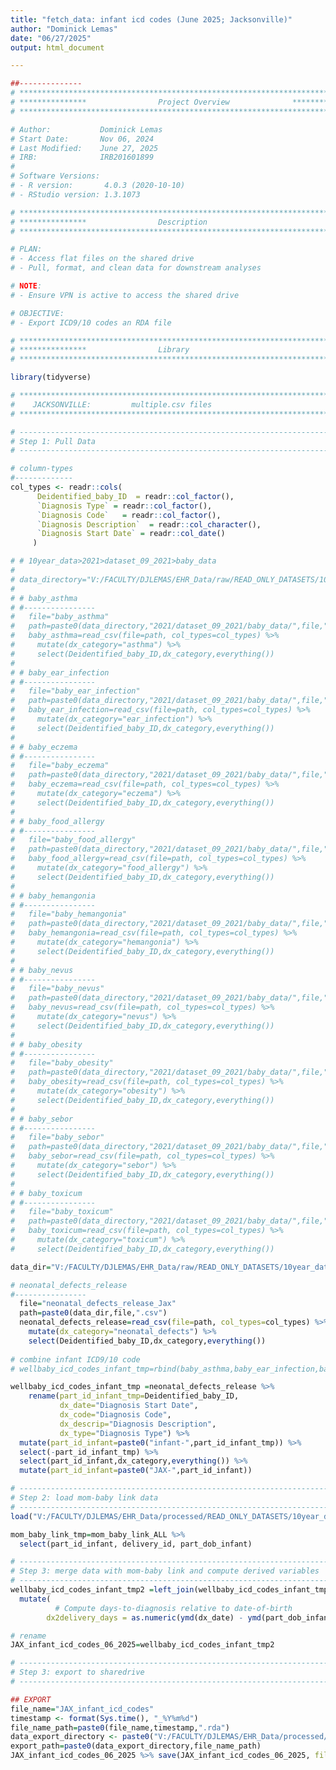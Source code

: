 ```yaml
---
title: "fetch_data: infant icd codes (June 2025; Jacksonville)"
author: "Dominick Lemas"
date: "06/27/2025"
output: html_document

---
```


```r
##-------------- 
# **************************************************************************** #
# ***************                Project Overview              *************** #
# **************************************************************************** #

# Author:           Dominick Lemas
# Start Date:       Nov 06, 2024 
# Last Modified:    June 27, 2025  
# IRB:              IRB201601899 
#
# Software Versions:
# - R version:       4.0.3 (2020-10-10)
# - RStudio version: 1.3.1073

# **************************************************************************** #
# ***************                Description                  
# **************************************************************************** #

# PLAN:
# - Access flat files on the shared drive
# - Pull, format, and clean data for downstream analyses

# NOTE:
# - Ensure VPN is active to access the shared drive

# OBJECTIVE:
# - Export ICD9/10 codes an RDA file

# **************************************************************************** #
# ***************                Library                       
# **************************************************************************** #

library(tidyverse)

```

```r

# **************************************************************************** #
#    JACKSONVILLE:         multiple.csv files                         
# **************************************************************************** #

# ----------------------------------------------------------------------- #
# Step 1: Pull Data
# ----------------------------------------------------------------------- #

# column-types
#-------------
col_types <- readr::cols(
      Deidentified_baby_ID  = readr::col_factor(),
      `Diagnosis Type` = readr::col_factor(),
      `Diagnosis Code`	 = readr::col_factor(),
      `Diagnosis Description`  = readr::col_character(),
      `Diagnosis Start Date` = readr::col_date()
     )

# # 10year_data>2021>dataset_09_2021>baby_data
# 
# data_directory="V:/FACULTY/DJLEMAS/EHR_Data/raw/READ_ONLY_DATASETS/10year_data/"
# 
# # baby_asthma
# #----------------
#   file="baby_asthma"
#   path=paste0(data_directory,"2021/dataset_09_2021/baby_data/",file,".csv")
#   baby_asthma=read_csv(file=path, col_types=col_types) %>%
#     mutate(dx_category="asthma") %>%
#     select(Deidentified_baby_ID,dx_category,everything())
# 
# # baby_ear_infection
# #----------------
#   file="baby_ear_infection"
#   path=paste0(data_directory,"2021/dataset_09_2021/baby_data/",file,".csv")
#   baby_ear_infection=read_csv(file=path, col_types=col_types) %>%
#     mutate(dx_category="ear_infection") %>%
#     select(Deidentified_baby_ID,dx_category,everything())
# 
# # baby_eczema
# #----------------
#   file="baby_eczema"
#   path=paste0(data_directory,"2021/dataset_09_2021/baby_data/",file,".csv")
#   baby_eczema=read_csv(file=path, col_types=col_types) %>%
#     mutate(dx_category="eczema") %>%
#     select(Deidentified_baby_ID,dx_category,everything())
#   
# # baby_food_allergy
# #----------------
#   file="baby_food_allergy"
#   path=paste0(data_directory,"2021/dataset_09_2021/baby_data/",file,".csv")
#   baby_food_allergy=read_csv(file=path, col_types=col_types) %>%
#     mutate(dx_category="food_allergy") %>%
#     select(Deidentified_baby_ID,dx_category,everything())
# 
# # baby_hemangonia
# #----------------
#   file="baby_hemangonia"
#   path=paste0(data_directory,"2021/dataset_09_2021/baby_data/",file,".csv")
#   baby_hemangonia=read_csv(file=path, col_types=col_types) %>%
#     mutate(dx_category="hemangonia") %>%
#     select(Deidentified_baby_ID,dx_category,everything())
#   
# # baby_nevus
# #----------------
#   file="baby_nevus"
#   path=paste0(data_directory,"2021/dataset_09_2021/baby_data/",file,".csv")
#   baby_nevus=read_csv(file=path, col_types=col_types) %>%
#     mutate(dx_category="nevus") %>%
#     select(Deidentified_baby_ID,dx_category,everything())
# 
# # baby_obesity
# #----------------
#   file="baby_obesity"
#   path=paste0(data_directory,"2021/dataset_09_2021/baby_data/",file,".csv")
#   baby_obesity=read_csv(file=path, col_types=col_types) %>%
#     mutate(dx_category="obesity") %>%
#     select(Deidentified_baby_ID,dx_category,everything())  
#   
# # baby_sebor
# #----------------
#   file="baby_sebor"
#   path=paste0(data_directory,"2021/dataset_09_2021/baby_data/",file,".csv")
#   baby_sebor=read_csv(file=path, col_types=col_types) %>%
#     mutate(dx_category="sebor") %>%
#     select(Deidentified_baby_ID,dx_category,everything())  
# 
# # baby_toxicum
# #----------------
#   file="baby_toxicum"
#   path=paste0(data_directory,"2021/dataset_09_2021/baby_data/",file,".csv")
#   baby_toxicum=read_csv(file=path, col_types=col_types) %>%
#     mutate(dx_category="toxicum") %>%
#     select(Deidentified_baby_ID,dx_category,everything())

data_dir="V:/FACULTY/DJLEMAS/EHR_Data/raw/READ_ONLY_DATASETS/10year_data/2025/dataset_04_2025/"

# neonatal_defects_release
#----------------
  file="neonatal_defects_release_Jax"
  path=paste0(data_dir,file,".csv")
  neonatal_defects_release=read_csv(file=path, col_types=col_types) %>%
    mutate(dx_category="neonatal_defects") %>%
    select(Deidentified_baby_ID,dx_category,everything()) 
  
# combine infant ICD9/10 code
# wellbaby_icd_codes_infant_tmp=rbind(baby_asthma,baby_ear_infection,baby_eczema,baby_food_allergy,baby_hemangonia,baby_nevus,baby_obesity,baby_sebor,baby_toxicum,neonatal_defects_release)

wellbaby_icd_codes_infant_tmp =neonatal_defects_release %>%
    rename(part_id_infant_tmp=Deidentified_baby_ID,
           dx_date="Diagnosis Start Date",
           dx_code="Diagnosis Code",
           dx_descrip="Diagnosis Description",
           dx_type="Diagnosis Type") %>%
  mutate(part_id_infant=paste0("infant-",part_id_infant_tmp)) %>%
  select(-part_id_infant_tmp) %>% 
  select(part_id_infant,dx_category,everything()) %>%
  mutate(part_id_infant=paste0("JAX-",part_id_infant))

```

```r

# ----------------------------------------------------------------------- #
# Step 2: load mom-baby link data
# ----------------------------------------------------------------------- #
load("V:/FACULTY/DJLEMAS/EHR_Data/processed/READ_ONLY_DATASETS/10year_data/mom_baby_link_ALL_20250418.rda")

mom_baby_link_tmp=mom_baby_link_ALL %>%
  select(part_id_infant, delivery_id, part_dob_infant)

# ----------------------------------------------------------------------- #
# Step 3: merge data with mom-baby link and compute derived variables
# ----------------------------------------------------------------------- #
wellbaby_icd_codes_infant_tmp2 =left_join(wellbaby_icd_codes_infant_tmp, mom_baby_link_tmp , by = "part_id_infant") %>%
  mutate(
          # Compute days-to-diagnosis relative to date-of-birth
        dx2delivery_days = as.numeric(ymd(dx_date) - ymd(part_dob_infant))) 

# rename
JAX_infant_icd_codes_06_2025=wellbaby_icd_codes_infant_tmp2

```

```r
# ----------------------------------------------------------------------- #
# Step 3: export to sharedrive
# ----------------------------------------------------------------------- #

## EXPORT 
file_name="JAX_infant_icd_codes"
timestamp <- format(Sys.time(), "_%Y%m%d")
file_name_path=paste0(file_name,timestamp,".rda")
data_export_directory <- paste0("V:/FACULTY/DJLEMAS/EHR_Data/processed/READ_ONLY_DATASETS/10year_data/JAX/")
export_path=paste0(data_export_directory,file_name_path)
JAX_infant_icd_codes_06_2025 %>% save(JAX_infant_icd_codes_06_2025, file=export_path)

```
